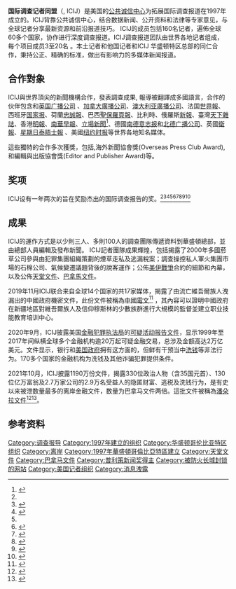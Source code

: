 {{Expand language|1=en|time=2021-10-13T13:59:40+00:00}}
{{Infobox organization
| name =             国际调查记者同盟<br>International Consortium of Investigative Journalists
| image =ICIJ logo.svg
| alt =              <!-- see [[WP:ALT|WP:ALT]] -->
| caption = 
| abbreviation = 
| merged =           <!-- Any other organizations with which the organization was merged -->
| successor = 
| formation =        1997年
| founder =          <!-- or: | founders = -->
| founding_location = 
| extinction =       <!-- or: | dissolved = -->   <!--e.g. use {{end date and age|YYYY|MM|DD}}-->
| merger =           <!-- Other organizations (if any) merged to constitute the organization -->
| type =             <!-- e.g. [[Governmental_organization|Governmental organization]], [[Non-governmental_organization|NGO]], etc -->
| status =           <!-- Organization's legal status and/or description (company, charity, foundation, etc) -->
| purpose =          <!-- or: | focus = -->       <!--(humanitarian, activism, peacekeeping, etc)-->
| professional_title = <!-- for professional associations -->
| headquarters = 
| location = [[华盛顿哥伦比亚特区|华盛顿哥伦比亚特区]]
| coords =           <!-- location's {{coord}}s -->
| region =           <!-- or: | region_served = --> <!--Any particular region or regions associated with or served by the organization-->
| services = 
| language =         <!-- or: | languages = --> <!--Any official language or languages used by the organization-->
| sec_gen =          <!-- Name of the organization's Secretary General (if post exists) -->
| leader_title =     董事
| leader_name = {{le|杰拉德·莱尔|Gerard Ryle}}
| board_of_directors = Advisory committee [[Bill_Kovach|Bill Kovach]], [[Phillip_Knightley|Phillip Knightley]], [[Gwen_Lister|Gwen Lister]], and [[Goenawan_Mohamad|Goenawan Mohamad]], [[Chuck_Lewis|Chuck Lewis]], {{ill|pt|Rosental Calmon Alves}}, [[Phillip_Knightley|Phillip Knightley]], [[Gwen_Lister|Gwen Lister]], [[Goenawan_Mohamad|Goenawan Mohamad]], Reginald Chua and Brant Houston<ref name="ICIJ_about_2016"/>
| key_people =  {{le|迈克尔·哈德森|Michael Hudson (reporter)}}<ref name=icij_about>{{cite web | title = About the ICIJ | url = http://www.icij.org/about | publisher = The Center for Public Integrity | accessdate = 10 February 2015 | archive-date = 2013-06-18 | archive-url = https://www.webcitation.org/6HSJk7UAt?url=http://www.icij.org/about | dead-url = no }}</ref>
| main_organ =       The Global Muckraker
| parent_organization =  [[公共诚信中心|公共诚信中心]]
| website =          [https://www.icij.org ICIJ]
}}
'''国际调查记者同盟'''（{{lang-en|International Consortium of Investigative Journalists}}, ICIJ）是美国的[[公共诚信中心|公共诚信中心]]为拓展国际调查报道在1997年成立的。ICIJ背靠公共诚信中心，结合数据新闻、公开资料和法律等专家意见，与全球记者分享最新资源和前沿报道技巧。 ICIJ的成员包括160名记者，遍佈全球60多个国家，协作进行深度调查报道。ICIJ调查报道团队由世界各地记者组成， 每个项目成员3至20名 。本土记者和他国记者和ICIJ 华盛顿特区总部的同仁合作，秉持公正、精确的标准，做出有影响力的多媒体新闻报道。

==合作對象==
ICIJ與世界頂尖的新聞機構合作，發表調查成果,  報導被翻譯成多國語言，合作的伙伴包含和[[英国广播公司|英国广播公司]] 、[[加拿大廣播公司|加拿大廣播公司]]、[[澳大利亚廣播公司|澳大利亚廣播公司]]、法国[[世界报_(法国)|世界報]]、西班牙[[国家报|国家报]]、荷蘭[[忠誠報_(荷蘭)|忠誠報]]、巴西[[聖保羅頁報|聖保羅頁報]]、比利時{{le|大晚報 (比利時)|Le Soir|大晚報}}、俄羅斯[[新报_(俄罗斯)|新報]]、臺灣[[天下雜誌|天下雜誌]]、香港[[明報|明報]]、[[南華早報|南華早報]]、[[立場新聞|立場新聞]]<ref>{{cite news|url=https://www.thestandnews.com/international/%E6%BD%98%E6%9C%B5%E6%8B%89%E6%B4%A9%E5%AF%86%E6%96%87%E4%BB%B6%E7%AB%8B%E5%A0%B4%E5%8F%83%E8%88%87%E5%9C%8B%E9%9A%9B%E8%AA%BF%E6%9F%A5%E8%A8%98%E8%80%85%E5%90%8C%E7%9B%9F%E8%AA%BF%E6%9F%A5-%E5%8D%83%E8%90%AC%E4%BB%BD%E6%96%87%E4%BB%B6%E6%8F%AD%E6%AC%8A%E8%B2%B4%E9%9B%A2%E5%B2%B8%E5%85%AC%E5%8F%B8%E8%B3%87%E7%94%A2%E7%B6%B2%E7%B5%A1|title=【潘朵拉洩密文件】《立場》參與國際調查記者同盟調查　千萬份文件揭權貴離岸公司資產網絡|publisher=立場新聞|date=2021-10-04|accessdate=2021-10-03|archive-date=2021-10-04|archive-url=https://web.archive.org/web/20211004125215/https://www.thestandnews.com/international/%E6%BD%98%E6%9C%B5%E6%8B%89%E6%B4%A9%E5%AF%86%E6%96%87%E4%BB%B6%E7%AB%8B%E5%A0%B4%E5%8F%83%E8%88%87%E5%9C%8B%E9%9A%9B%E8%AA%BF%E6%9F%A5%E8%A8%98%E8%80%85%E5%90%8C%E7%9B%9F%E8%AA%BF%E6%9F%A5-%E5%8D%83%E8%90%AC%E4%BB%BD%E6%96%87%E4%BB%B6%E6%8F%AD%E6%AC%8A%E8%B2%B4%E9%9B%A2%E5%B2%B8%E5%85%AC%E5%8F%B8%E8%B3%87%E7%94%A2%E7%B6%B2%E7%B5%A1|dead-url=no}}</ref>、德國[[南德意志报|南德意志报]]和[[北德广播公司|北德广播公司]]、英國[[衛報|衛報]]、[[星期日泰晤士報|星期日泰晤士報]] 、美國[[纽约时报|纽约时报]]等世界各地知名媒体。

這些獨特的合作多次獲獎，包括{{le|喬治波克新聞獎|George Polk Awards}},海外新聞協會獎(Overseas Press Club Award),和編輯與出版協會獎(Editor and Publisher Award)等。

== 奖项 ==
ICIJ设有一年两次的旨在奖励杰出的国际调查报告的{{Le|丹尼尔·珀尔|Daniel Pearl}}奖。<ref name=icij_about /><ref name="NYT_2006">{{cite web | url=http://www.nytimes.com/2006/06/21/opinion/21Wed3.html | title=Razzle-Dazzle 'Em Ethics Reform | publisher=New York Times | date=26 June 2016 | accessdate=27 November 2015 | archive-date=2020-11-21 | archive-url=https://web.archive.org/web/20201121061550/https://www.nytimes.com/2006/06/21/opinion/21Wed3.html | dead-url=no }}</ref><ref name="AP_1996_">{{cite news|last=Galvin|first=Kevin|title=Buchanan Campaign Chief Has Milita Ties|agency=Associated Press |date=1996}}</ref><ref name="NYT_2012" /><ref>{{cite news|last=Goldstein|first=Steve|title=`Outsider' Runs Filled With `Insider' Advisers|url=http://articles.philly.com/1996-02-16/news/25655765_1_larry-pratt-insider-advisers-outsider|accessdate=19 June 2013|newspaper=Philadelphia Inquirer|date=1996-02-16|archive-date=2016-03-03|archive-url=https://web.archive.org/web/20160303193813/http://articles.philly.com/1996-02-16/news/25655765_1_larry-pratt-insider-advisers-outsider|dead-url=no}}</ref><ref name=FAQ>{{Cite web  | title = Frequently Asked Questions  | url = http://www.iwatchnews.org/about/our-organization/frequently-asked-questions  | work = Center for Public Integrity  | accessdate = 2012-06-09  | deadurl = yes  | archiveurl = https://web.archive.org/web/20120615050642/http://www.iwatchnews.org/about/our-organization/frequently-asked-questions  | archivedate = 2012-06-15  }}</ref><ref name="fair.org">{{Cite web  | title = Spectrum Narrows Further in 2002: Progressive, domestic think tanks see drop  | url = http://www.fair.org/index.php?page=1149  | work = [[Fairness_and_Accuracy_in_Reporting|Fairness and Accuracy in Reporting]]  | date = July–August 2003  | accessdate = 2012-06-09  | archive-date = 2012-10-27  | archive-url = https://web.archive.org/web/20121027053217/http://www.fair.org/index.php?page=1149  | dead-url = no  }}</ref><ref name="NYT_2012">{{cite web | url=http://www.nytimes.com/2012/03/20/opinion/the-states-get-a-poor-report-card.html | title=The States Get a Poor Report Card | publisher=New York Times | date=19 March 2012 | accessdate=27 November 2015 | archive-date=2020-11-11 | archive-url=https://web.archive.org/web/20201111171048/http://www.nytimes.com/2012/03/20/opinion/the-states-get-a-poor-report-card.html | dead-url=no }}</ref><ref name="NYT_2015">{{cite web | url=http://www.nytimes.com/politics/first-draft/2015/09/10/bernie-sanders-has-a-fan-in-the-james-bond-actor-daniel-craig/ | title=Bernie Sanders Has a Fan in the James Bond Actor Daniel Craig | publisher=New York Times | date=9 October 2015 | accessdate=27 November 2015 | author=Rappeport, Alan | archive-date=2020-12-09 | archive-url=https://web.archive.org/web/20201209115853/https://www.nytimes.com/politics/first-draft/2015/09/10/bernie-sanders-has-a-fan-in-the-james-bond-actor-daniel-craig/ | dead-url=no }}</ref>

==成果==
ICIJ的運作方式是以少則三人、多則100人的調查團隊傳遞資料到華盛頓總部，並由總部人員編輯及發布新聞。
ICIJ記者團隊成果輝煌，包括揭露了2000年多國菸草公司參與由犯罪集團組織策劃的煙草走私及逃漏稅案；調查操控私人軍火集團市場的石棉公司、氣候變遷議題背後的說客運作；公佈[[美伊戰爭|美伊戰爭]]合約的細節和內幕，以及公佈[[天堂文件|天堂文件]]、[[巴拿馬文件|巴拿馬文件]]。

2019年11月ICIJ联合来自全球14个国家的共17家媒体，揭露了由流亡維吾爾族人洩漏出的中國政府機密文件，此份文件被稱為[[中國電文|中國電文]]<ref>{{cite web|title=Read the China Cables Documents|url=https://www.icij.org/investigations/china-cables/read-the-china-cables-documents/|access-date=2019-11-24|archive-date=2019-12-09|archive-url=https://web.archive.org/web/20191209220303/https://www.icij.org/investigations/china-cables/read-the-china-cables-documents/|dead-url=yes}}</ref>
，其內容可以證明中國政府在新疆地區對維吾爾族人及信仰穆斯林的少數族群進行大規模的監督並建立职业技能教育培训中心。

2020年9月，ICIJ披露美国[[金融犯罪执法局|金融犯罪执法局]]的[[金融犯罪执法局文件|可疑活动报告文件]]，显示1999年至2017年间纵横全球多个金融机构逾20万起可疑金融交易，总涉及金额高达2万亿美元。文件显示，银行和[[美国政府|美国政府]]拥有这方面的{{le|金融情报|Financial intelligence}}，但鲜有干预当中[[洗钱|洗钱]]等非法行为。170多个国家的金融机构为洗钱及其他诈骗犯罪提供条件。

2021年10月，ICIJ披露1190万份文件，揭露330位政治人物（含35国元首）、130位亿万富翁及2.7万家公司的2.9万名受益人的隐匿财富、逃税及洗钱行为，是有史以来被泄数量最多的离岸金融文件，数量为巴拿马文件两倍。這批文件被稱為[[潘朵拉文件|潘朵拉文件]]<ref>{{cite news|last1=Miller|first1=Greg|last2=Cenziper|first2=Debbie|last3=Whoriskey|first3=Peter|date=2021-10-03|title=Pandora Papers - A Global Investigation - Billions Hidden Beyond Reach - Trove of secret files details opaque financial universe where global elite shield riches from taxes, probes and accountability|work=The Washington Post|url=https://www.washingtonpost.com/business/interactive/2021/pandora-papers-offshore-finance/|access-date=2021-10-03|archive-date=2021-10-03|archive-url=https://web.archive.org/web/20211003163739/https://www.washingtonpost.com/business/interactive/2021/pandora-papers-offshore-finance/|dead-url=no}}</ref><ref>{{Cite news|date=2021-10-03|title=Pandora Papers: A simple guide to the Pandora Papers leak|language=en-GB|work=BBC News|url=https://www.bbc.com/news/world-58780561|access-date=2021-10-03|archive-date=2021-10-03|archive-url=https://web.archive.org/web/20211003171231/https://www.bbc.com/news/world-58780561|dead-url=no}}</ref>。

==参考资料==
{{reflist|2}}
{{reflist | 1 = https://www.icij.org/about | 2 = 關於ICIJ }} {{Wayback|url=https://www.icij.org/about |date=20160406061116 }}

{{天堂文件}}
[[Category:调查报导|Category:调查报导]]
[[Category:1997年建立的组织|Category:1997年建立的组织]]
[[Category:华盛顿哥伦比亚特区组织|Category:华盛顿哥伦比亚特区组织]]
[[Category:离岸|Category:离岸]]
[[Category:1997年華盛頓哥倫比亞特區建立|Category:1997年華盛頓哥倫比亞特區建立]]
[[Category:天堂文件|Category:天堂文件]]
[[Category:巴拿马文件|Category:巴拿马文件]]
[[Category:普利策新闻奖得主|Category:普利策新闻奖得主]]
[[Category:被防火长城封锁的网站|Category:被防火长城封锁的网站]]
[[Category:美国记者组织|Category:美国记者组织]]
[[Category:消息洩露|Category:消息洩露]]